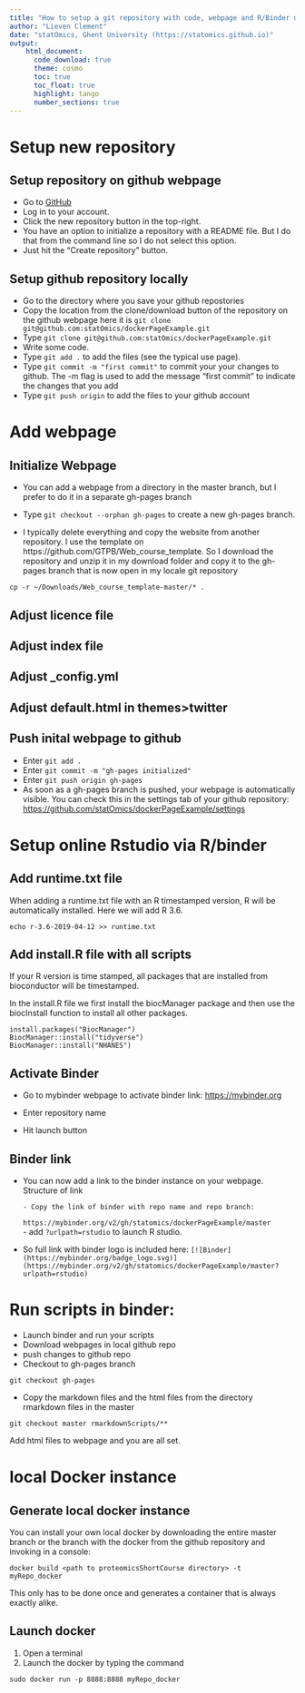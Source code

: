 ```yaml
---
title: "How to setup a git repository with code, webpage and R/Binder docker" 
author: "Lieven Clement"
date: "statOmics, Ghent University (https://statomics.github.io)"
output:
    html_document:
      code_download: true    
      theme: cosmo
      toc: true
      toc_float: true
      highlight: tango
      number_sections: true
---
```


# Setup new repository
## Setup repository on github webpage

- Go to [GitHub](https://github.com)
- Log in to your account.
- Click the new repository button in the top-right. 
- You have an option to initialize a repository with a README file. But I do that from the command line so I do not select this option. 
- Just hit the "Create repository" button.

## Setup github repository locally

- Go to the directory where you save your github repostories
- Copy the location from the clone/download button of the repository on the github webpage here it is `git clone git@github.com:statOmics/dockerPageExample.git`
- Type `git clone git@github.com:statOmics/dockerPageExample.git`
- Write some code.
- Type `git add .` to add the files (see the typical use page).
- Type `git commit -m "first commit"` to commit your your changes to github. The -m flag is used to add the message "first commit" to indicate the changes that you add
- Type `git push origin` to add the files to your github account

# Add webpage
## Initialize Webpage
- You can add a webpage from a directory in the master branch, but I prefer to do it in a separate gh-pages branch 

- Type `git checkout --orphan gh-pages` to create a new gh-pages branch.

- I typically delete everything and copy the website from another repository. I use the template on https://github.com/GTPB/Web_course_template. So I download the repository and unzip it in my download folder and copy it to the gh-pages branch that is now open in my locale git repository

```
cp -r ~/Downloads/Web_course_template-master/* .
```

## Adjust licence file

## Adjust index file

## Adjust _config.yml

## Adjust default.html in themes>twitter 

## Push inital webpage to github

- Enter `git add .`
- Enter `git commit -m "gh-pages initialized"`
- Enter `git push origin gh-pages`
- As soon as a gh-pages branch is pushed, your webpage is automatically visible. You can check this in the settings tab of your github repository:
[https://github.com/statOmics/dockerPageExample/settings](https://github.com/statOmics/dockerPageExample/settings)

# Setup online Rstudio via R/binder 
## Add runtime.txt file
When adding a runtime.txt file with an R timestamped version, R will be automatically installed. 
Here we will add R 3.6. 

```
echo r-3.6-2019-04-12 >> runtime.txt
```

## Add install.R file with all scripts

If your R version is time stamped, all packages that are installed from bioconductor will be timestamped. 

In the install.R file we first install the biocManager package and then use the biocInstall function to install all other packages.

```
install.packages("BiocManager")
BiocManager::install("tidyverse")
BiocManager::install("NHANES")
```

## Activate Binder

- Go to mybinder webpage to activate binder link: [https://mybinder.org](https://mybinder.org)

- Enter repository name 

- Hit launch button

## Binder link

- You can now add a link to the binder instance on your webpage. Structure of link

      - Copy the link of binder with repo name and repo branch: 
`https://mybinder.org/v2/gh/statomics/dockerPageExample/master`  
      - add `?urlpath=rstudio` to launch R studio. 

- So full link with binder logo is included here: 
`[![Binder](https://mybinder.org/badge_logo.svg)](https://mybinder.org/v2/gh/statomics/dockerPageExample/master?urlpath=rstudio)`

# Run scripts in binder: 

- Launch binder and run your scripts
- Download webpages in local github repo 
- push changes to github repo
- Checkout to gh-pages branch

```
git checkout gh-pages
```

- Copy the markdown files and the html files from the directory rmarkdown files in the master

```
git checkout master rmarkdownScripts/**
```

Add html files to webpage and you are all set. 

# local Docker instance
## Generate local docker instance
You can install your own local docker by downloading the entire master branch or the branch with the docker from the github repository and invoking in a console:

```
docker build <path to proteomicsShortCourse directory> -t myRepo_docker
```

This only has to be done once and generates a container that is always exactly alike.

## Launch docker

1. Open a terminal
2. Launch the docker by typing the command

```
sudo docker run -p 8888:8888 myRepo_docker
```



